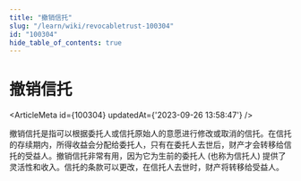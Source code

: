 ```yaml
---
title: "撤销信托"
slug: "/learn/wiki/revocabletrust-100304"
id: "100304"
hide_table_of_contents: true
---
```



# 撤销信托

<ArticleMeta id={100304} updatedAt={'2023-09-26 13:58:47'} />
<div className='border-solid border-b border-t-0 my-4 border-[var(--ifm-color-gray-300)]' />

撤销信托是指可以根据委托人或信托原始人的意愿进行修改或取消的信托。在信托的存续期内，所得收益会分配给委托人，只有在委托人去世后，财产才会转移给信托的受益人。撤销信托非常有用，因为它为生前的委托人 (也称为信托人) 提供了灵活性和收入。信托的条款可以更改，在信托人去世时，财产将转移给受益人。

